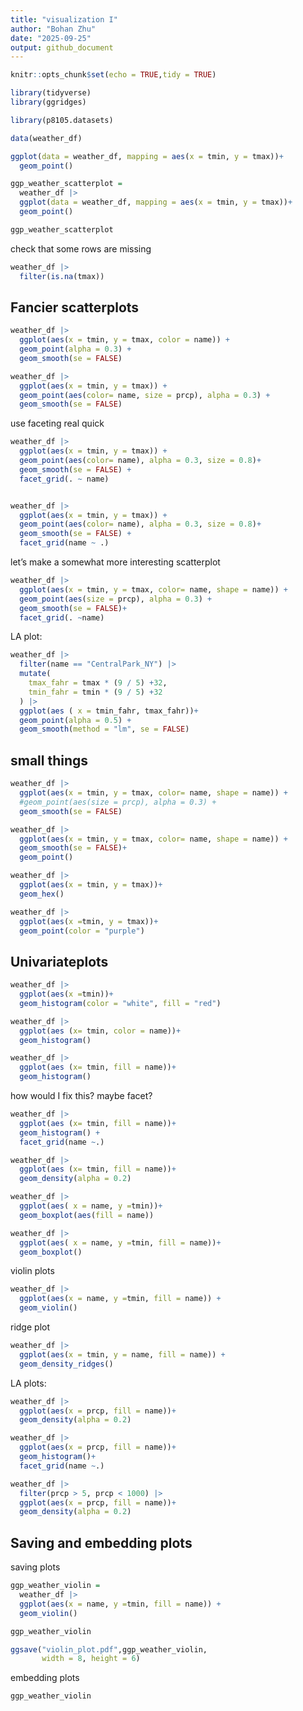 ```yaml
---
title: "visualization I"
author: "Bohan Zhu"
date: "2025-09-25"
output: github_document
---
```


```r
knitr::opts_chunk$set(echo = TRUE,tidy = TRUE)
```

```r
library(tidyverse)
library(ggridges)
```


```r
library(p8105.datasets)

data(weather_df)
```

```r
ggplot(data = weather_df, mapping = aes(x = tmin, y = tmax))+
  geom_point()
```

```r
ggp_weather_scatterplot =
  weather_df |> 
  ggplot(data = weather_df, mapping = aes(x = tmin, y = tmax))+
  geom_point()

ggp_weather_scatterplot
```

check that some rows are missing
```r
weather_df |> 
  filter(is.na(tmax))
```

## Fancier scatterplots

```r
weather_df |> 
  ggplot(aes(x = tmin, y = tmax, color = name)) +
  geom_point(alpha = 0.3) +
  geom_smooth(se = FALSE)
```

```r
weather_df |> 
  ggplot(aes(x = tmin, y = tmax)) +
  geom_point(aes(color= name, size = prcp), alpha = 0.3) +
  geom_smooth(se = FALSE)
```

use faceting real quick

```r
weather_df |> 
  ggplot(aes(x = tmin, y = tmax)) +
  geom_point(aes(color= name), alpha = 0.3, size = 0.8)+
  geom_smooth(se = FALSE) +
  facet_grid(. ~ name)


weather_df |> 
  ggplot(aes(x = tmin, y = tmax)) +
  geom_point(aes(color= name), alpha = 0.3, size = 0.8)+
  geom_smooth(se = FALSE) +
  facet_grid(name ~ .)
```

let's make a somewhat more interesting scatterplot
```r
weather_df |> 
  ggplot(aes(x = tmin, y = tmax, color= name, shape = name)) +
  geom_point(aes(size = prcp), alpha = 0.3) +
  geom_smooth(se = FALSE)+
  facet_grid(. ~name)
```

LA plot: 
```r
weather_df |> 
  filter(name == "CentralPark_NY") |> 
  mutate(
    tmax_fahr = tmax * (9 / 5) +32,
    tmin_fahr = tmin * (9 / 5) +32
  ) |> 
  ggplot(aes ( x = tmin_fahr, tmax_fahr))+
  geom_point(alpha = 0.5) +
  geom_smooth(method = "lm", se = FALSE)
```

## small things

```r
weather_df |> 
  ggplot(aes(x = tmin, y = tmax, color= name, shape = name)) +
  #geom_point(aes(size = prcp), alpha = 0.3) +
  geom_smooth(se = FALSE)

weather_df |> 
  ggplot(aes(x = tmin, y = tmax, color= name, shape = name)) +
  geom_smooth(se = FALSE)+
  geom_point()

```

```r
weather_df |> 
  ggplot(aes(x = tmin, y = tmax))+
  geom_hex()
```

```r
weather_df |> 
  ggplot(aes(x =tmin, y = tmax))+
  geom_point(color = "purple")
```

## Univariateplots

```r
weather_df |> 
  ggplot(aes(x =tmin))+
  geom_histogram(color = "white", fill = "red")
```

```r
weather_df |> 
  ggplot(aes (x= tmin, color = name))+
  geom_histogram()

weather_df |> 
  ggplot(aes (x= tmin, fill = name))+
  geom_histogram()
```

how would I fix this? maybe facet?
```r
weather_df |> 
  ggplot(aes (x= tmin, fill = name))+
  geom_histogram() +
  facet_grid(name ~.)

weather_df |> 
  ggplot(aes (x= tmin, fill = name))+
  geom_density(alpha = 0.2)
```

```r
weather_df |> 
  ggplot(aes( x = name, y =tmin))+
  geom_boxplot(aes(fill = name))

weather_df |> 
  ggplot(aes( x = name, y =tmin, fill = name))+
  geom_boxplot()
```

violin plots
```r
weather_df |> 
  ggplot(aes(x = name, y =tmin, fill = name)) +
  geom_violin()
```

ridge plot
```r
weather_df |> 
  ggplot(aes(x = tmin, y = name, fill = name)) +
  geom_density_ridges()
```

LA plots:
```r
weather_df |> 
  ggplot(aes(x = prcp, fill = name))+
  geom_density(alpha = 0.2)

weather_df |> 
  ggplot(aes(x = prcp, fill = name))+
  geom_histogram()+
  facet_grid(name ~.)

weather_df |> 
  filter(prcp > 5, prcp < 1000) |> 
  ggplot(aes(x = prcp, fill = name))+
  geom_density(alpha = 0.2)
```

## Saving and embedding plots

saving plots

```r
ggp_weather_violin = 
  weather_df |> 
  ggplot(aes(x = name, y =tmin, fill = name)) +
  geom_violin()

ggp_weather_violin

ggsave("violin_plot.pdf",ggp_weather_violin,
       width = 8, height = 6)
```

embedding plots

```r
ggp_weather_violin
```

